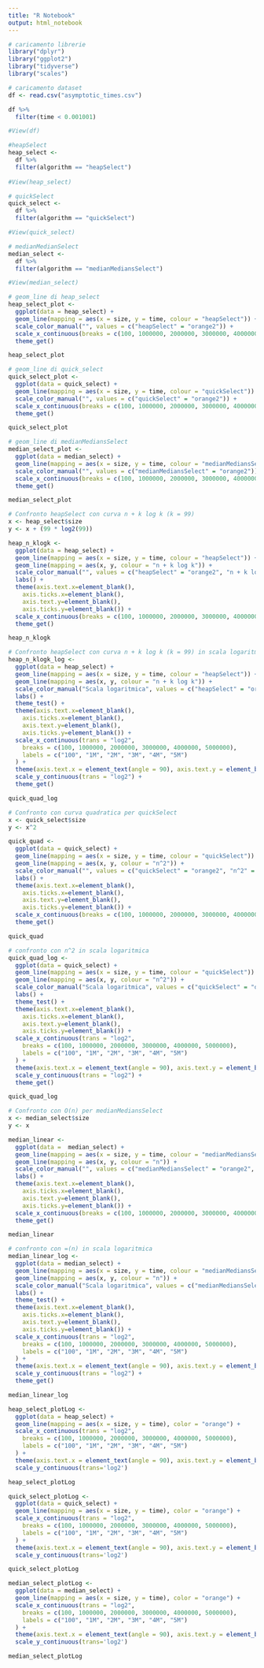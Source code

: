 ```yaml
---
title: "R Notebook"
output: html_notebook
---
```


```r
# caricamento librerie
library("dplyr")
library("ggplot2")
library("tidyverse")
library("scales")
```


```r
# caricamento dataset
df <- read.csv("asymptotic_times.csv")

df %>% 
  filter(time < 0.001001)

#View(df)
```


```r
#heapSelect
heap_select <- 
  df %>% 
  filter(algorithm == "heapSelect")
  
#View(heap_select)
```


```r
# quickSelect
quick_select <- 
  df %>% 
  filter(algorithm == "quickSelect")

#View(quick_select)
```


```r
# medianMedianSelect
median_select <- 
  df %>% 
  filter(algorithm == "medianMediansSelect")

#View(median_select)
```


```r
# geom_line di heap_select
heap_select_plot <-
  ggplot(data = heap_select) +
  geom_line(mapping = aes(x = size, y = time, colour = "heapSelect")) +
  scale_color_manual("", values = c("heapSelect" = "orange2")) +
  scale_x_continuous(breaks = c(100, 1000000, 2000000, 3000000, 4000000, 5000000), labels = c("100", "1M", "2M", "3M", "4M", "5M")) +
  theme_get()

heap_select_plot
```


```r
# geom_line di quick_select
quick_select_plot <-
  ggplot(data = quick_select) +
  geom_line(mapping = aes(x = size, y = time, colour = "quickSelect")) +
  scale_color_manual("", values = c("quickSelect" = "orange2")) +
  scale_x_continuous(breaks = c(100, 1000000, 2000000, 3000000, 4000000, 5000000), labels = c("100", "1M", "2M", "3M", "4M", "5M")) +
  theme_get()

quick_select_plot
```


```r
# geom_line di medianMediansSelect
median_select_plot <-
  ggplot(data = median_select) +
  geom_line(mapping = aes(x = size, y = time, colour = "medianMediansSelect")) +
  scale_color_manual("", values = c("medianMediansSelect" = "orange2")) +
  scale_x_continuous(breaks = c(100, 1000000, 2000000, 3000000, 4000000, 5000000), labels = c("100", "1M", "2M", "3M", "4M", "5M")) +
  theme_get()

median_select_plot
```


```r
# Confronto heapSelect con curva n + k log k (k = 99)
x <- heap_select$size
y <- x + (99 * log2(99))

heap_n_klogk <-
  ggplot(data = heap_select) +
  geom_line(mapping = aes(x = size, y = time, colour = "heapSelect")) +
  geom_line(mapping = aes(x, y, colour = "n + k log k")) +
  scale_color_manual("", values = c("heapSelect" = "orange2", "n + k log k" = "red2")) +
  labs() +
  theme(axis.text.x=element_blank(),
    axis.ticks.x=element_blank(),
    axis.text.y=element_blank(),
    axis.ticks.y=element_blank()) +
  scale_x_continuous(breaks = c(100, 1000000, 2000000, 3000000, 4000000, 5000000), labels = c("100", "1M", "2M", "3M", "4M", "5M")) +
  theme_get()

heap_n_klogk
```


```r
# Confronto heapSelect con curva n + k log k (k = 99) in scala logaritmica
heap_n_klogk_log <-
  ggplot(data = heap_select) +
  geom_line(mapping = aes(x = size, y = time, colour = "heapSelect")) +
  geom_line(mapping = aes(x, y, colour = "n + k log k")) +
  scale_color_manual("Scala logaritmica", values = c("heapSelect" = "orange2", "n + k log k" = "red2")) +
  labs() +
  theme_test() +
  theme(axis.text.x=element_blank(),
    axis.ticks.x=element_blank(),
    axis.text.y=element_blank(),
    axis.ticks.y=element_blank()) +
  scale_x_continuous(trans = "log2", 
    breaks = c(100, 1000000, 2000000, 3000000, 4000000, 5000000), 
    labels = c("100", "1M", "2M", "3M", "4M", "5M")
  ) +
  theme(axis.text.x = element_text(angle = 90), axis.text.y = element_blank()) +
  scale_y_continuous(trans = "log2") +
  theme_get()

quick_quad_log
```


```r
# Confronto con curva quadratica per quickSelect
x <- quick_select$size
y <- x^2

quick_quad <-
  ggplot(data = quick_select) +
  geom_line(mapping = aes(x = size, y = time, colour = "quickSelect")) +
  geom_line(mapping = aes(x, y, colour = "n^2")) +
  scale_color_manual("", values = c("quickSelect" = "orange2", "n^2" = "red2")) +
  labs() +
  theme(axis.text.x=element_blank(),
    axis.ticks.x=element_blank(),
    axis.text.y=element_blank(),
    axis.ticks.y=element_blank()) +
  scale_x_continuous(breaks = c(100, 1000000, 2000000, 3000000, 4000000, 5000000), labels = c("100", "1M", "2M", "3M", "4M", "5M")) +
  theme_get()

quick_quad
```


```r
# confronto con n^2 in scala logaritmica
quick_quad_log <-
  ggplot(data = quick_select) +
  geom_line(mapping = aes(x = size, y = time, colour = "quickSelect")) +
  geom_line(mapping = aes(x, y, colour = "n^2")) +
  scale_color_manual("Scala logaritmica", values = c("quickSelect" = "orange2", "n^2" = "red2")) +
  labs() +
  theme_test() +
  theme(axis.text.x=element_blank(),
    axis.ticks.x=element_blank(),
    axis.text.y=element_blank(),
    axis.ticks.y=element_blank()) +
  scale_x_continuous(trans = "log2", 
    breaks = c(100, 1000000, 2000000, 3000000, 4000000, 5000000), 
    labels = c("100", "1M", "2M", "3M", "4M", "5M")
  ) +
  theme(axis.text.x = element_text(angle = 90), axis.text.y = element_blank()) +
  scale_y_continuous(trans = "log2") +
  theme_get()

quick_quad_log
```


```r
# Confronto con O(n) per medianMediansSelect
x <- median_select$size
y <- x

median_linear <-
  ggplot(data =  median_select) +
  geom_line(mapping = aes(x = size, y = time, colour = "medianMediansSelect")) +
  geom_line(mapping = aes(x, y, colour = "n")) +
  scale_color_manual("", values = c("medianMediansSelect" = "orange2", "n" = "red2")) +
  labs() +
  theme(axis.text.x=element_blank(),
    axis.ticks.x=element_blank(),
    axis.text.y=element_blank(),
    axis.ticks.y=element_blank()) +
  scale_x_continuous(breaks = c(100, 1000000, 2000000, 3000000, 4000000, 5000000), labels = c("100", "1M", "2M", "3M", "4M", "5M")) +
  theme_get()

median_linear
```


```r
# confronto con =(n) in scala logaritmica
median_linear_log <-
  ggplot(data = median_select) +
  geom_line(mapping = aes(x = size, y = time, colour = "medianMediansSelect")) +
  geom_line(mapping = aes(x, y, colour = "n")) +
  scale_color_manual("Scala logaritmica", values = c("medianMediansSelect" = "orange2", "n" = "red2")) +
  labs() +
  theme_test() +
  theme(axis.text.x=element_blank(),
    axis.ticks.x=element_blank(),
    axis.text.y=element_blank(),
    axis.ticks.y=element_blank()) +
  scale_x_continuous(trans = "log2", 
    breaks = c(100, 1000000, 2000000, 3000000, 4000000, 5000000), 
    labels = c("100", "1M", "2M", "3M", "4M", "5M")
  ) +
  theme(axis.text.x = element_text(angle = 90), axis.text.y = element_blank()) +
  scale_y_continuous(trans = "log2") +
  theme_get()

median_linear_log
```


```r
heap_select_plotLog <-
  ggplot(data = heap_select) +
  geom_line(mapping = aes(x = size, y = time), color = "orange") +
  scale_x_continuous(trans = "log2", 
    breaks = c(100, 1000000, 2000000, 3000000, 4000000, 5000000), 
    labels = c("100", "1M", "2M", "3M", "4M", "5M")
  ) +
  theme(axis.text.x = element_text(angle = 90), axis.text.y = element_blank()) +
  scale_y_continuous(trans='log2')

heap_select_plotLog
```


```r
quick_select_plotLog <-
  ggplot(data = quick_select) +
  geom_line(mapping = aes(x = size, y = time), color = "orange") +
  scale_x_continuous(trans = "log2", 
    breaks = c(100, 1000000, 2000000, 3000000, 4000000, 5000000), 
    labels = c("100", "1M", "2M", "3M", "4M", "5M")
  ) +
  theme(axis.text.x = element_text(angle = 90), axis.text.y = element_blank()) +
  scale_y_continuous(trans='log2')

quick_select_plotLog
```


```r
median_select_plotLog <-
  ggplot(data = median_select) +
  geom_line(mapping = aes(x = size, y = time), color = "orange") +
  scale_x_continuous(trans = "log2", 
    breaks = c(100, 1000000, 2000000, 3000000, 4000000, 5000000), 
    labels = c("100", "1M", "2M", "3M", "4M", "5M")
  ) +
  theme(axis.text.x = element_text(angle = 90), axis.text.y = element_blank()) +
  scale_y_continuous(trans='log2')

median_select_plotLog
```


```r

```

